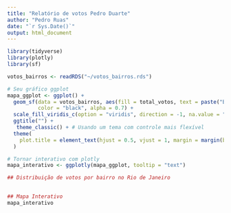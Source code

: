 ---
title: "Relatório de votos Pedro Duarte"
author: "Pedro Ruas"
date: "`r Sys.Date()`"
output: html_document
---

```{r, include=FALSE}

library(tidyverse)
library(plotly)
library(sf)

```

```{r, include=FALSE}



votos_bairros <- readRDS("~/votos_bairros.rds")


```

```{r, include=FALSE}

# Seu gráfico ggplot
mapa_ggplot <- ggplot() +
  geom_sf(data = votos_bairros, aes(fill = total_votos, text = paste("Bairro:", name_neighborhood, "<br>Votos:", total_votos)), 
          color = "black", alpha = 0.7) +
  scale_fill_viridis_c(option = "viridis", direction = -1, na.value = "white", name = "Votos") +
  ggtitle("") +
   theme_classic() + # Usando um tema com controle mais flexível
  theme(
    plot.title = element_text(hjust = 0.5, vjust = 1, margin = margin(b = 10)) # Ajustando posição do título
  )
```

```{r, include=FALSE}
# Tornar interativo com plotly
mapa_interativo <- ggplotly(mapa_ggplot, tooltip = "text")

```
```{r}
## Distribuição de votos por bairro no Rio de Janeiro
 
```
```{r, echo=FALSE}

## Mapa Interativo
mapa_interativo

```

